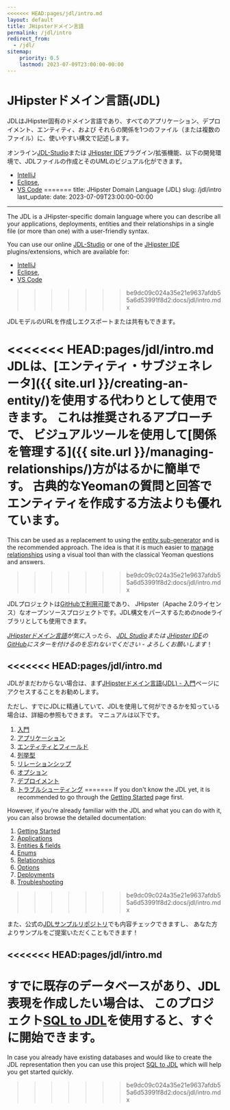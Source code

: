 ```yaml
---
<<<<<<< HEAD:pages/jdl/intro.md
layout: default
title: JHipsterドメイン言語
permalink: /jdl/intro
redirect_from:
  - /jdl/
sitemap:
    priority: 0.5
    lastmod: 2023-07-09T23:00:00-00:00
---
```


# <i class="fa fa-star"></i> JHipsterドメイン言語(JDL)

JDLはJHipster固有のドメイン言語であり、すべてのアプリケーション、デプロイメント、エンティティ、および
それらの関係を1つのファイル（または複数のファイル）に、使いやすい構文で記述します。

オンライン[JDL-Studio](https://start.jhipster.tech/jdl-studio/)または
[JHipster IDE](https://www.jhipster.tech/jhipster-ide/)プラグイン/拡張機能、以下の開発環境で、JDLファイルの作成とそのUMLのビジュアル化ができます。
  - [IntelliJ](https://plugins.jetbrains.com/plugin/19697-jhipster-jdl)
  - [Eclipse](https://marketplace.eclipse.org/content/jhipster-ide), 
  - [VS Code](https://marketplace.visualstudio.com/items?itemName=jhipster-ide.jdl)
=======
title: JHipster Domain Language (JDL)
slug: /jdl/intro
last_update:
  date: 2023-07-09T23:00:00-00:00
---

The JDL is a JHipster-specific domain language where you can describe all your applications, deployments, entities and
their relationships in a single file (or more than one) with a user-friendly syntax.

You can use our online [JDL-Studio](https://start.jhipster.tech/jdl-studio/) or one of the 
[JHipster IDE](/jhipster-ide) plugins/extensions, which are available for:

- [IntelliJ](https://plugins.jetbrains.com/plugin/19697-jhipster-jdl)
- [Eclipse](https://marketplace.eclipse.org/content/jhipster-ide), 
- [VS Code](https://marketplace.visualstudio.com/items?itemName=jhipster-ide.jdl)
>>>>>>> be9dc09c024a35e21e9637afdb55a6d53991f8d2:docs/jdl/intro.mdx

JDLモデルのURLを作成しエクスポートまたは共有もできます。

<<<<<<< HEAD:pages/jdl/intro.md
JDLは、[エンティティ・サブジェネレータ]({{ site.url }}/creating-an-entity/)を使用する代わりとして使用できます。
これは推奨されるアプローチで、
ビジュアルツールを使用して[関係を管理する]({{ site.url }}/managing-relationships/)方がはるかに簡単です。
古典的なYeomanの質問と回答でエンティティを作成する方法よりも優れています。
=======
This can be used as a replacement to using the [entity sub-generator](/creating-an-entity) and is the
recommended approach.
The idea is that it is much easier to [manage relationships](/managing-relationships) using a visual tool
than with the classical Yeoman questions and answers.
>>>>>>> be9dc09c024a35e21e9637afdb55a6d53991f8d2:docs/jdl/intro.mdx

JDLプロジェクトは[GitHubで利用可能](https://github.com/jhipster/generator-jhipster/)であり、
JHipster（Apache 2.0ライセンス）なオープンソースプロジェクトです。JDL構文をパースするためのnodeライブラリとしても使用できます。

_[JHipsterドメイン言語](https://github.com/jhipster/generator-jhipster/)が気に入ったら、
[JDL Studio](https://github.com/jhipster/jdl-studio/)または
[JHipster IDE](https://github.com/jhipster/jhipster-ide/)の
[GitHub](https://github.com/jhipster/)にスターを付けるのを忘れないでください - よろしくお願いします_！

<<<<<<< HEAD:pages/jdl/intro.md
---

JDLがまだわからない場合は、まず[JHipsterドメイン言語(JDL) - 入門](/jdl/getting-started)ページにアクセスすることをお勧めします。

ただし、すでにJDLに精通していて、JDLを使用して何ができるかを知っている場合は、詳細の参照もできます。
マニュアルは以下です。
  1. [入門](/jdl/getting-started)
  1. [アプリケーション](/jdl/applications)
  1. [エンティティとフィールド](/jdl/entities-fields)
  1. [列挙型](/jdl/enums)
  1. [リレーションシップ](/jdl/relationships)
  1. [オプション](/jdl/options)
  1. [デプロイメント](/jdl/deployments)
  1. [トラブルシューティング](/jdl/troubleshooting)
=======
If you don't know the JDL yet, it is recommended to go through the [Getting Started](/jdl/getting-started) page first.

However, if you're already familiar with the JDL and what you can do with it, you can also browse the detailed
documentation:

1. [Getting Started](/jdl/getting-started)
1. [Applications](/jdl/applications)
1. [Entities & fields](/jdl/entities-fields)
1. [Enums](/jdl/enums)
1. [Relationships](/jdl/relationships)
1. [Options](/jdl/options)
1. [Deployments](/jdl/deployments)
1. [Troubleshooting](/jdl/troubleshooting)
>>>>>>> be9dc09c024a35e21e9637afdb55a6d53991f8d2:docs/jdl/intro.mdx

また、公式の[JDLサンプルリポジトリ](https://github.com/jhipster/jdl-samples)でも内容チェックできますし、
あなた方よりサンプルをご提案いただくこともできます！

<<<<<<< HEAD:pages/jdl/intro.md
---

すでに既存のデータベースがあり、JDL表現を作成したい場合は、
このプロジェクト[SQL to JDL](https://github.com/Blackdread/sql-to-jdl)を使用すると、すぐに開始できます。
=======
In case you already have existing databases and would like to create the JDL representation then you can use
this project [SQL to JDL](https://github.com/Blackdread/sql-to-jdl) which will help you get started quickly.
>>>>>>> be9dc09c024a35e21e9637afdb55a6d53991f8d2:docs/jdl/intro.mdx

